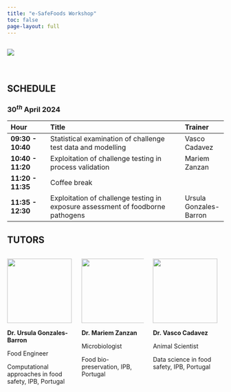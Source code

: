 ```yaml
---
title: "e-SafeFoods Workshop"
toc: false
page-layout: full
---
```


![](images/banner.jpg)
---------------------

<br>

## SCHEDULE

### **$30^{th}$ April 2024**

| Hour              | Title                                                        | Trainer            |
|:------------------|:-------------------------------------------------------------|:-------------------|
| **09:30 - 10:40** | Statistical examination of challenge test data and modelling | Vasco Cadavez      |
| **10:40 - 11:20** | Exploitation of challenge testing in process validation      | Mariem Zanzan      |
| **11:20 - 11:35** | Coffee break                                                 |                    |
| **11:35 - 12:30** | Exploitation of challenge testing in exposure assessment of foodborne pathogens  | Ursula Gonzales-Barron |


## TUTORS

::::: {.columns style='display: flex !important; height: 90%;'}

::: {.column width="50%" .v-center-container}

![](./images/barron.png){width=150}

**Dr. Ursula Gonzales-Barron**

Food Engineer

Computational approaches in food safety,
IPB, Portugal

:::

::: {.column}

![](./images/mariem.png){width=150}

**Dr. Mariem Zanzan**

Microbiologist

Food bio-preservation,
IPB, Portugal
:::

::: {.column}

![](./images/cadavez.png){width=150}

**Dr. Vasco Cadavez**






Animal Scientist

Data science in food safety,
IPB, Portugal
:::

::::